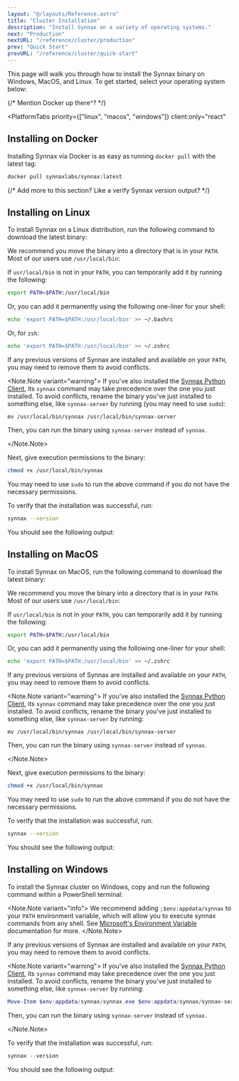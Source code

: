 ```yaml
---
layout: "@/layouts/Reference.astro"
title: "Cluster Installation"
description: "Install Synnax on a variety of operating systems."
next: "Production"
nextURL: "/reference/cluster/production"
prev: "Quick Start"
prevURL: "/reference/cluster/quick-start"
---
```



This page will walk you through how to install the Synnax binary on Windows,
MacOS, and Linux. To get started, select your operating system below:

{/* Mention Docker up there^? */}

<PlatformTabs
    priority={["linux", "macos", "windows"]}
    client:only="react"
>

<Fragment slot="docker">

## Installing on Docker

Installing Synnax via Docker is as easy as running `docker pull` with the latest tag:

```bash
docker pull synnaxlabs/synnax:latest
```

{/* Add more to this section? Like a verify Synnax version output? */}

</Fragment>

<Fragment slot="linux">

## Installing on Linux

To install Synnax on a Linux distribution, run the following command to download the latest
binary:

<SynnaxDownloadURL os="linux" />

We recommend you move the binary into a directory that is in your `PATH`. Most of our users
use `/usr/local/bin`:

<SynnaxMoveCommand os="linux" />

If `usr/local/bin` is not in your `PATH`, you can temporarily add it by running
the following:

```bash
export PATH=$PATH:/usr/local/bin
```

Or, you can add it permanently using the following one-liner for your shell:

```bash
echo 'export PATH=$PATH:/usr/local/bin' >> ~/.bashrc
```

Or, for `zsh`:

```bash
echo 'export PATH=$PATH:/usr/local/bin' >> ~/.zshrc
```

If any previous versions of Synnax are installed and available on your `PATH`, you
may need to remove them to avoid conflicts.

<Note.Note variant="warning">
If you've also installed the [Synnax Python Client](../python-client/get-started),
its `synnax` command may take precedence over the one you just installed. To
avoid conflicts, rename the binary you've just installed to something else, like
`synnax-server` by running (you may need to use `sudo`):

```
mv /usr/local/bin/synnax /usr/local/bin/synnax-server
```

Then, you can run the binary using `synnax-server` instead of `synnax`.

</Note.Note>

Next, give execution permissions to the binary:

```bash
chmod +x /usr/local/bin/synnax
```

You may need to use `sudo` to run the above command if you do not have the
necessary permissions.

To verify that the installation was successful, run:

```bash
synnax --version
```

You should see the following output:

<SynnaxVersionOutput />

</Fragment>

<Fragment slot="macos">

## Installing on MacOS

To install Synnax on MacOS, run the following command to download the latest
binary:

<SynnaxDownloadURL os="macos" />

We recommend you move the binary into a directory that is in your `PATH`. Most
of our users use `/usr/local/bin`:

<SynnaxMoveCommand os="macos" />

If `usr/local/bin` is not in your `PATH`, you can temporarily add it by running
the following:

```bash
export PATH=$PATH:/usr/local/bin
```

Or, you can add it permanently using the following one-liner for your shell:

```bash
echo 'export PATH=$PATH:/usr/local/bin' >> ~/.zshrc
```

If any previous versions of Synnax are installed and available on your `PATH`,
you may need to remove them to avoid conflicts.

<Note.Note variant="warning">
If you've also installed the [Synnax Python Client](../python-client/get-started),
its `synnax` command may take precedence over the one you just installed. To
avoid conflicts, rename the binary you've just installed to something else, like
`synnax-server` by running:

```
mv /usr/local/bin/synnax /usr/local/bin/synnax-server
```

Then, you can run the binary using `synnax-server` instead of `synnax`.

</Note.Note>

Next, give execution permissions to the binary:

```bash
chmod +x /usr/local/bin/synnax
```

You may need to use `sudo` to run the above command if you do not have the
necessary permissions.

To verify that the installation was successful, run:

```bash
synnax --version
```

You should see the following output:

<SynnaxVersionOutput />

</Fragment>

<Fragment slot="windows">

## Installing on Windows

To install the Synnax cluster on Windows, copy and run the following command within a
PowerShell terminal:

<SynnaxDownloadURL os="windows" />

<Note.Note variant="info">
  We recommend adding `;$env:appdata/synnax` to your `PATH` environment variable, which
  will allow you to execute synnax commands from any shell. See [Microsoft's Environment
  Variable](https://learn.microsoft.com/en-us/powershell/module/microsoft.powershell.core/about/about_environment_variables?view=powershell-7.4#saving-changes-to-environment-variables)
  documentation for more.
</Note.Note>

If any previous versions of Synnax are installed and available on your `PATH`,
you may need to remove them to avoid conflicts.

<Note.Note variant="warning">
If you've also installed the [Synnax Python Client](../python-client/get-started),
its `synnax` command may take precedence over the one you just installed. To
avoid conflicts, rename the binary you've just installed to something else, like
`synnax-server` by running:

```powershell
Move-Item $env:appdata/synnax/synnax.exe $env:appdata/synnax/synnax-server.exe
```

Then, you can run the binary using `synnax-server` instead of `synnax`.

</Note.Note>

To verify that the installation was successful, run:

```powershell
synnax --version
```

You should see the following output:

<SynnaxVersionOutput />

</Fragment>

</PlatformTabs>

